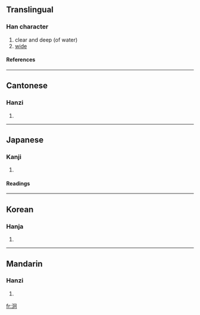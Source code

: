 ==Translingual==
===Han character===
{{Han char|rn=85|rad=水|as=05|sn=8|four=3712<sub>0</sub>|canj=水月口 (EBR)}}
# clear and deep (of water)
# [[wide]]
====References====
{{Han ref|kx=0615.030|dkj=17265|dj=1009.020|hdz=31586.050|uh=6CC2|ud=27842|bh=CCF9|bd=52473}}

----
==Cantonese==
===Hanzi===
{{yue-hanzi|jyut=|y=gwing2}}
# {{defn|Cantonese}}

----
==Japanese==
===Kanji===
{{ja-kanji|grade=|rs=水05}}
# {{defn|Japanese}} 
====Readings====
{{ja-readings|on=[[けい]] (kei), [[ぎょう]] (gyō)|kun=[[さむい]] (samui)}}

----
==Korean==
===Hanja===
{{ko-hanja|hangeul=형|eumhun=|rv=hyeong|mr=hyŏng|y=hyeng}}
# {{defn|Korean}}

----
==Mandarin==
===Hanzi===
{{cmn-hanzi|pin=[[jiǒng]] (jiong3)|wg=chiung<sup>3</sup>}}
# {{defn|Mandarin}}

[[fr:泂]]
